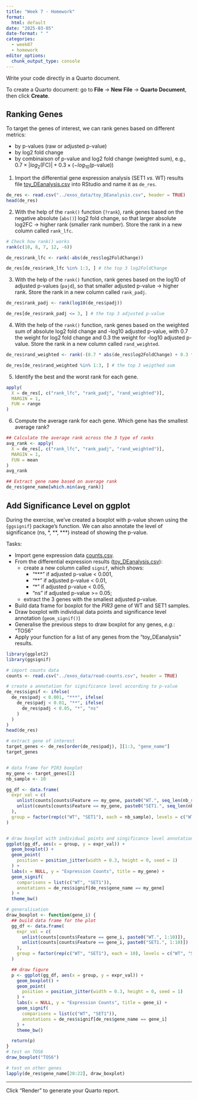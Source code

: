 ```yaml
---
title: "Week 7 - Homework"
format: 
  html: default
date: "2025-03-05"
date-format: " "
categories: 
  - week07
  - homework
editor_options: 
  chunk_output_type: console
---
```


Write your code directly in a Quarto document.

To create a Quarto document: go to **File** -> **New File** -> **Quarto Document**, then click **Create**.


## Ranking Genes

To target the genes of interest, we can rank genes based on different metrics:

- by p-values (raw or adjusted p-value)
- by log2 fold change
- by combinaison of p-value and log2 fold change (weighted sum),
e.g., $0.7\times|log_{2}(\text{FC})|+0.3\times(-log_{10}(\text{p-value}))$

1. Import the differential gene expression analysis (SET1 *vs.* WT) results file [toy_DEanalysis.csv](../exos_data/toy_DEanalysis.csv) into RStudio and name it as `de_res`.

```r
de_res <- read.csv("../exos_data/toy_DEanalysis.csv", header = TRUE)
head(de_res)
```

2. With the help of the `rank()` function (`?rank`),
rank genes based on the negative absolute (`abs()`) log2 fold change,
so that larger absolute log2FC → higher rank (smaller rank number).
Store the rank in a new column called `rank_lfc`.

```r
# Check how rank() works
rank(c(10, 8, 7, 12, -6))
```

```r
de_res$rank_lfc <- rank(-abs(de_res$log2FoldChange))

de_res[de_res$rank_lfc %in% 1:3, ] # the top 3 log2FoldChange
```

3. With the help of the `rank()` function,
rank genes based on the log10 of adjusted p-values (`pajd`),
so that smaller adjusted p-value → higher rank.
Store the rank in a new column called `rank_padj`.

```r
de_res$rank_padj <- rank(log10(de_res$padj))

de_res[de_res$rank_padj <= 3, ] # the top 3 adjusted p-value
```

4. With the help of the `rank()` function,
rank genes based on the weighted sum of absolute log2 fold change and -log10 adjusted p-value,
with 0.7 the weight for log2 fold change and 0.3 the weight for -log10 adjusted p-value.
Store the rank in a new column called `rand_weighted`.

```r
de_res$rand_weighted <- rank(-(0.7 * abs(de_res$log2FoldChange) + 0.3 * (-log10(de_res$padj))))

de_res[de_res$rand_weighted %in% 1:3, ] # the top 3 weigthed sum
```

5. Identify the best and the worst rank for each gene.

```r
apply(
  X = de_res[, c("rank_lfc", "rank_padj", "rand_weighted")],
  MARGIN = 1, 
  FUN = range
)
```

6. Compute the average rank for each gene. Which gene has the smallest average rank?

```r
## Calculate the average rank across the 3 type of ranks
avg_rank <- apply(
  X = de_res[, c("rank_lfc", "rank_padj", "rand_weighted")],
  MARGIN = 1, 
  FUN = mean
)
avg_rank

## Extract gene name based on average rank
de_res$gene_name[which.min(avg_rank)]
```

## Add Significance Level on ggplot

During the exercise, we've created a boxplot with p-value shown using the {`ggsignif`} package's function.
We can also annotate the level of significance (ns, \*, \*\*, \*\*\*) instead of showing the p-value.

Tasks:

- Import gene expression data [counts.csv](../exos_data/read-counts.csv).
- From the differential expression results ([toy_DEanalysis.csv](../exos_data/toy_DEanalysis.csv)):
  - create a new column called `signif`, which shows:
    - "***" if adjusted p-value < 0.001,
    - "**" if adjusted p-value < 0.01,
    - "*" if adjusted p-value < 0.05,
    - "ns" if adjusted p-value >= 0.05;
  - extract the 3 genes with the smallest adjusted p-value.
- Build data frame for boxplot for the *PIR3* gene of WT and SET1 samples.
- Draw boxplot with individual data points and significance level annotation (`geom_signif()`)
- Generalise the previous steps to draw boxplot for any genes, *e.g.*: "TOS6"
- Apply your function for a list of any genes from the "toy_DEanalysis" results.

```r
library(ggplot2)
library(ggsignif)

# import counts data
counts <- read.csv("../exos_data/read-counts.csv", header = TRUE)

# create a annotation for significance level according to p-value
de_res$signif <- ifelse(
  de_res$padj < 0.001, "***", ifelse(
    de_res$padj < 0.01, "**", ifelse(
      de_res$padj < 0.05, "*", "ns"
    )
  )
)
head(de_res)

# extract gene of interest
target_genes <- de_res[order(de_res$padj), ][1:3, "gene_name"]
target_genes


# data frame for PIR3 boxplot
my_gene <- target_genes[2]
nb_sample <- 10

gg_df <- data.frame(
  expr_val = c(
    unlist(counts[counts$Feature == my_gene, paste0("WT.", seq_len(nb_sample))]),
    unlist(counts[counts$Feature == my_gene, paste0("SET1.", seq_len(nb_sample))])
  ),
  group = factor(rep(c("WT", "SET1"), each = nb_sample), levels = c("WT", "SET1"))
)


# draw boxplot with individual points and singificance level annotation
ggplot(gg_df, aes(x = group, y = expr_val)) +
  geom_boxplot() +
  geom_point(
    position = position_jitter(width = 0.3, height = 0, seed = 1)
  ) +
  labs(x = NULL, y = "Expression Counts", title = my_gene) +
  geom_signif(
    comparisons = list(c("WT", "SET1")),
    annotations = de_res$signif[de_res$gene_name == my_gene]
  ) +
  theme_bw()

# generalisation
draw_boxplot <- function(gene_i) {
  ## build data frame for the plot
  gg_df <- data.frame(
    expr_val = c(
      unlist(counts[counts$Feature == gene_i, paste0("WT.", 1:10)]),
      unlist(counts[counts$Feature == gene_i, paste0("SET1.", 1:10)])
    ),
    group = factor(rep(c("WT", "SET1"), each = 10), levels = c("WT", "SET1"))
  )

  ## draw figure
  p <- ggplot(gg_df, aes(x = group, y = expr_val)) +
    geom_boxplot() +
    geom_point(
      position = position_jitter(width = 0.3, height = 0, seed = 1)
    ) +
    labs(x = NULL, y = "Expression Counts", title = gene_i) +
    geom_signif(
      comparisons = list(c("WT", "SET1")),
      annotations = de_res$signif[de_res$gene_name == gene_i]
    ) +
    theme_bw()

  return(p)
}
# test on TOS6
draw_boxplot("TOS6")

# test on other genes
lapply(de_res$gene_name[20:22], draw_boxplot)
```

---

Click "Render" to generate your Quarto report.